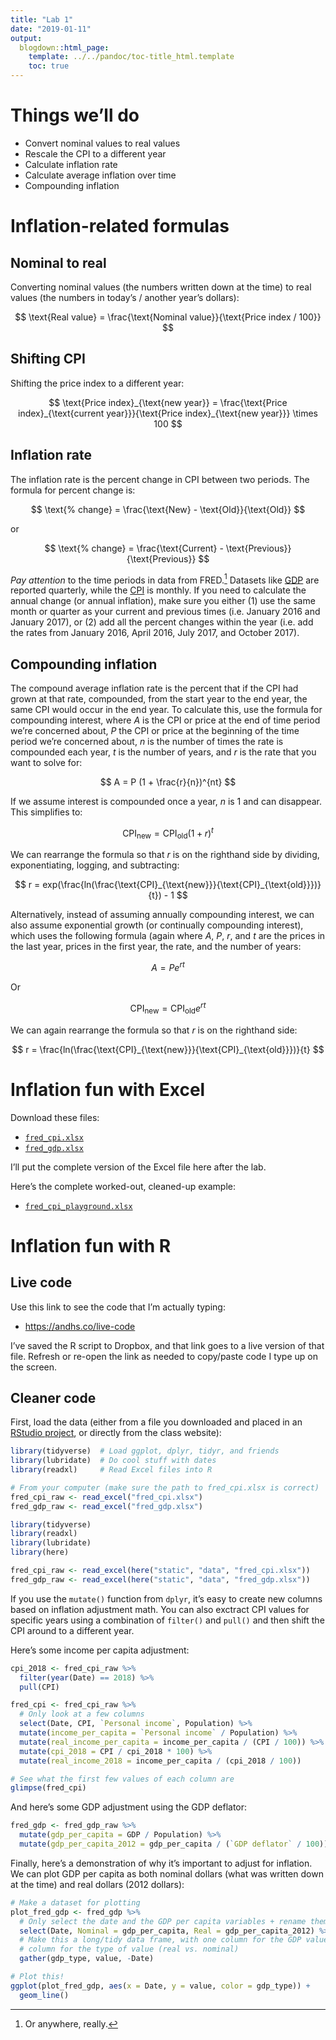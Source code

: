 ```yaml
---
title: "Lab 1"
date: "2019-01-11"
output:
  blogdown::html_page:
    template: ../../pandoc/toc-title_html.template
    toc: true
---
```


# Things we'll do

- Convert nominal values to real values
- Rescale the CPI to a different year
- Calculate inflation rate
- Calculate average inflation over time
- Compounding inflation


# Inflation-related formulas

## Nominal to real

Converting nominal values (the numbers written down at the time) to real values (the numbers in today's / another year's dollars):

$$
\text{Real value} = \frac{\text{Nominal value}}{\text{Price index / 100}}
$$

## Shifting CPI

Shifting the price index to a different year:

$$
\text{Price index}_{\text{new year}} = \frac{\text{Price index}_{\text{current year}}}{\text{Price index}_{\text{new year}}} \times 100
$$

## Inflation rate

The inflation rate is the percent change in CPI between two periods. The formula for percent change is:

$$
\text{% change} = \frac{\text{New} - \text{Old}}{\text{Old}}
$$

or

$$
\text{% change} = \frac{\text{Current} - \text{Previous}}{\text{Previous}}
$$

*Pay attention* to the time periods in data from FRED.^[Or anywhere, really.] Datasets like [GDP](https://fred.stlouisfed.org/series/GDP) are reported quarterly, while the [CPI](https://fred.stlouisfed.org/series/CPIAUCSL) is monthly. If you need to calculate the annual change (or annual inflation), make sure you either (1) use the same month or quarter as your current and previous times (i.e. January 2016 and January 2017), or (2) add all the percent changes within the year (i.e. add the rates from January 2016, April 2016, July 2017, and October 2017).

## Compounding inflation

The compound average inflation rate is the percent that if the CPI had grown at that rate, compounded, from the start year to the end year, the same CPI would occur in the end year. To calculate this, use the formula for compounding interest, where $A$ is the CPI or price at the end of time period we're concerned about, $P$ the CPI or price at the beginning of the time period we're concerned about, $n$ is the number of times the rate is compounded each year, $t$ is the number of years, and $r$ is the rate that you want to solve for:

$$ 
A = P (1 + \frac{r}{n})^{nt} 
$$ 

If we assume interest is compounded once a year, $n$ is 1 and can disappear. This simplifies to:

$$
\text{CPI}_{\text{new}} = \text{CPI}_{\text{old}}(1 + r)^{t}
$$

We can rearrange the formula so that $r$ is on the righthand side by dividing, exponentiating, logging, and subtracting: 

$$
r = exp(\frac{ln(\frac{\text{CPI}_{\text{new}}}{\text{CPI}_{\text{old}}})}{t}) - 1
$$

Alternatively, instead of assuming annually compounding interest, we can also assume exponential growth (or continually compounding interest), which uses the following formula (again where $A$, $P$, $r$, and $t$ are the prices in the last year, prices in the first year, the rate, and the number of years:

$$
A = Pe^{rt}
$$

Or 

$$
\text{CPI}_{\text{new}} = \text{CPI}_{\text{old}}e^{rt}
$$

We can again rearrange the formula so that $r$ is on the righthand side:

$$
r = \frac{ln(\frac{\text{CPI}_{\text{new}}}{\text{CPI}_{\text{old}}})}{t}
$$

# Inflation fun with Excel

Download these files:

- [<i class="fas fa-file-excel"></i> `fred_cpi.xlsx`](/data/fred_cpi.xlsx)
- [<i class="fas fa-file-excel"></i> `fred_gdp.xlsx`](/data/fred_gdp.xlsx)

I'll put the complete version of the Excel file here after the lab.

Here's the complete worked-out, cleaned-up example:

- [<i class="fas fa-file-excel"></i> `fred_cpi_playground.xlsx`](/files/fred_cpi_playground.xlsx)


# Inflation fun with R

## Live code

Use this link to see the code that I'm actually typing: 

- <i class="fas fa-globe"></i> <https://andhs.co/live-code>

I've saved the R script to Dropbox, and that link goes to a live version of that file. Refresh or re-open the link as needed to copy/paste code I type up on the screen.

## Cleaner code

First, load the data (either from a file you downloaded and placed in an [RStudio project](https://support.rstudio.com/hc/en-us/articles/200526207-Using-Projects), or directly from the class website):

```r
library(tidyverse)  # Load ggplot, dplyr, tidyr, and friends
library(lubridate)  # Do cool stuff with dates
library(readxl)     # Read Excel files into R

# From your computer (make sure the path to fred_cpi.xlsx is correct)
fred_cpi_raw <- read_excel("fred_cpi.xlsx")
fred_gdp_raw <- read_excel("fred_gdp.xlsx")
```

```r
library(tidyverse)
library(readxl)
library(lubridate)
library(here)

fred_cpi_raw <- read_excel(here("static", "data", "fred_cpi.xlsx"))
fred_gdp_raw <- read_excel(here("static", "data", "fred_gdp.xlsx"))
```

If you use the `mutate()` function from `dplyr`, it's easy to create new columns based on inflation adjustment math. You can also exctract CPI values for specific years using a combination of `filter()` and `pull()` and then shift the CPI around to a different year.

Here's some income per capita adjustment:

```r
cpi_2018 <- fred_cpi_raw %>% 
  filter(year(Date) == 2018) %>% 
  pull(CPI)

fred_cpi <- fred_cpi_raw %>% 
  # Only look at a few columns
  select(Date, CPI, `Personal income`, Population) %>% 
  mutate(income_per_capita = `Personal income` / Population) %>% 
  mutate(real_income_per_capita = income_per_capita / (CPI / 100)) %>% 
  mutate(cpi_2018 = CPI / cpi_2018 * 100) %>% 
  mutate(real_income_2018 = income_per_capita / (cpi_2018 / 100))

# See what the first few values of each column are
glimpse(fred_cpi)
```

And here's some GDP adjustment using the GDP deflator:

```r
fred_gdp <- fred_gdp_raw %>% 
  mutate(gdp_per_capita = GDP / Population) %>% 
  mutate(gdp_per_capita_2012 = gdp_per_capita / (`GDP deflator` / 100))
```

Finally, here's a demonstration of why it's important to adjust for inflation. We can plot GDP per capita as both nominal dollars (what was written down at the time) and real dollars (2012 dollars):

```r
# Make a dataset for plotting
plot_fred_gdp <- fred_gdp %>%
  # Only select the date and the GDP per capita variables + rename them
  select(Date, Nominal = gdp_per_capita, Real = gdp_per_capita_2012) %>% 
  # Make this a long/tidy data frame, with one column for the GDP values and one
  # column for the type of value (real vs. nominal)
  gather(gdp_type, value, -Date)

# Plot this!
ggplot(plot_fred_gdp, aes(x = Date, y = value, color = gdp_type)) + 
  geom_line()
```
